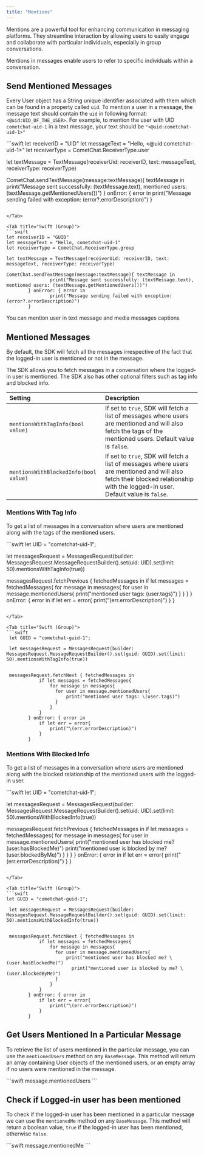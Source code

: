 ```yaml
---
title: "Mentions"
---
```




Mentions are a powerful tool for enhancing communication in messaging platforms. They streamline interaction by allowing users to easily engage and collaborate with particular individuals, especially in group conversations.

Mentions in messages enable users to refer to specific individuals within a conversation.

## Send Mentioned Messages

Every User object has a String unique identifier associated with them which can be found in a property called `uid`. To mention a user in a message, the message text should contain the `uid` in following format: `<@uid:UID_OF_THE_USER>`. For example, to mention the user with UID `cometchat-uid-1` in a text message, your text should be `"<@uid:cometchat-uid-1>"`

<Tabs>
<Tab title="Swift (User)">
```swift
let receiverID = "UID"
let messageText = "Hello, <@uid:cometchat-uid-1>"
let receiverType = CometChat.ReceiverType.user

let textMessage = TextMessage(receiverUid: receiverID, text: messageText, receiverType: receiverType)

CometChat.sendTextMessage(message:textMessage){ textMessage in
                print("Message sent successfully: (textMessage.text), mentioned users: (textMessage.getMentionedUsers())")
        } onError: { error in
                print("Message sending failed with exception: (error?.errorDescription)")
        }
```

</Tab>

<Tab title="Swift (Group)">
```swift
let receiverID = "GUID"
let messageText = "Hello, cometchat-uid-1"
let receiverType = CometChat.ReceiverType.group

let textMessage = TextMessage(receiverUid: receiverID, text: messageText, receiverType: receiverType)

CometChat.sendTextMessage(message:textMessage){ textMessage in
                print("Message sent successfully: (textMessage.text), mentioned users: (textMessage.getMentionedUsers())")
        } onError: { error in
                print("Message sending failed with exception: (error?.errorDescription)")
        }
```

</Tab>

</Tabs>

<Note>

You can mention user in text message and media messages captions

</Note>

## Mentioned Messages

By default, the SDK will fetch all the messages irrespective of the fact that the logged-in user is mentioned or not in the message.

The SDK allows you to fetch messages in a conversation where the logged-in user is mentioned. The SDK also has other optional filters such as tag info and blocked info.

| Setting                               | Description                                                                                                                                                                     |
| :------------------------------------- | :------------------------------------------------------------------------------------------------------------------------------------------------------------------------------- |
| `mentionsWithTagInfo(bool value)`     | If set to `true`, SDK will fetch a list of messages where users are mentioned and will also fetch the tags of the mentioned users. Default value is `false`.                    |
| `mentionsWithBlockedInfo(bool value)` | If set to `true`, SDK will fetch a list of messages where users are mentioned and will also fetch their blocked relationship with the logged-in user. Default value is `false`. |

### Mentions With Tag Info

To get a list of messages in a conversation where users are mentioned along with the tags of the mentioned users.

<Tabs>
<Tab title="Swift (User)">
```swift
let UID = "cometchat-uid-1";

 let messagesRequest = MessagesRequest(builder: MessagesRequest.MessageRequestBuilder().set(uid: UID).set(limit: 50).mentionsWithTagInfo(true))


 messagesRequest.fetchPrevious { fetchedMessages in
            if let messages = fetchedMessages{
                for message in messages{
                  for user in message.mentionedUsers{
                      print("mentioned user tags: \(user.tags)")
                  }
                }
            }
        } onError: { error in
            if let err = error{
                print("\(err.errorDescription)")
            }
        }
```

</Tab>

<Tab title="Swift (Group)">
```swift
 let GUID = "cometchat-guid-1";

 let messagesRequest = MessagesRequest(builder: MessagesRequest.MessageRequestBuilder().set(guid: GUID).set(limit: 50).mentionsWithTagInfo(true))


 messagesRequest.fetchNext { fetchedMessages in
            if let messages = fetchedMessages{
                for message in messages{
                  for user in message.mentionedUsers{
                      print("mentioned user tags: \(user.tags)")
                  }
                }
            }
        } onError: { error in
            if let err = error{
                print("\(err.errorDescription)")
            }
        }
```

</Tab>

</Tabs>

### Mentions With Blocked Info

To get a list of messages in a conversation where users are mentioned along with the blocked relationship of the mentioned users with the logged-in user.

<Tabs>
<Tab title="Swift (User)">
```swift
let UID = "cometchat-uid-1";

 let messagesRequest = MessagesRequest(builder: MessagesRequest.MessageRequestBuilder().set(uid: UID).set(limit: 50).mentionsWithBlockedInfo(true))


 messagesRequest.fetchPrevious { fetchedMessages in
            if let messages = fetchedMessages{
                for message in messages{
                  for user in message.mentionedUsers{
                      print("mentioned user has blocked me? \(user.hasBlockedMe)")
                    	print("mentioned user is blocked by me? \(user.blockedByMe)")
                  }
                }
            }
        } onError: { error in
            if let err = error{
                print("\(err.errorDescription)")
            }
        }
```

</Tab>

<Tab title="Swift (Group)">
```swift
let GUID = "cometchat-guid-1";

 let messagesRequest = MessagesRequest(builder: MessagesRequest.MessageRequestBuilder().set(guid: GUID).set(limit: 50).mentionsWithBlockedInfo(true))


 messagesRequest.fetchNext { fetchedMessages in
            if let messages = fetchedMessages{
                for message in messages{
                  for user in message.mentionedUsers{
                      print("mentioned user has blocked me? \(user.hasBlockedMe)")
                    	print("mentioned user is blocked by me? \(user.blockedByMe)")
                  }
                }
            }
        } onError: { error in
            if let err = error{
                print("\(err.errorDescription)")
            }
        }
```

</Tab>

</Tabs>

## Get Users Mentioned In a Particular Message

To retrieve the list of users mentioned in the particular message, you can use the `mentionedUsers` method on any `BaseMessage`. This method will return an array containing User objects of the mentioned users, or an empty array if no users were mentioned in the message.

<Tabs>
<Tab title="Swift">
```swift
message.mentionedUsers
```

</Tab>

</Tabs>

## Check if Logged-in user has been mentioned

To check if the logged-in user has been mentioned in a particular message we can use the `mentionedMe` method on any `BaseMessage`. This method will return a boolean value, `true` if the logged-in user has been mentioned, otherwise `false`.

<Tabs>
<Tab title="Swift">
```swift
message.mentionedMe
```

</Tab>

</Tabs>
